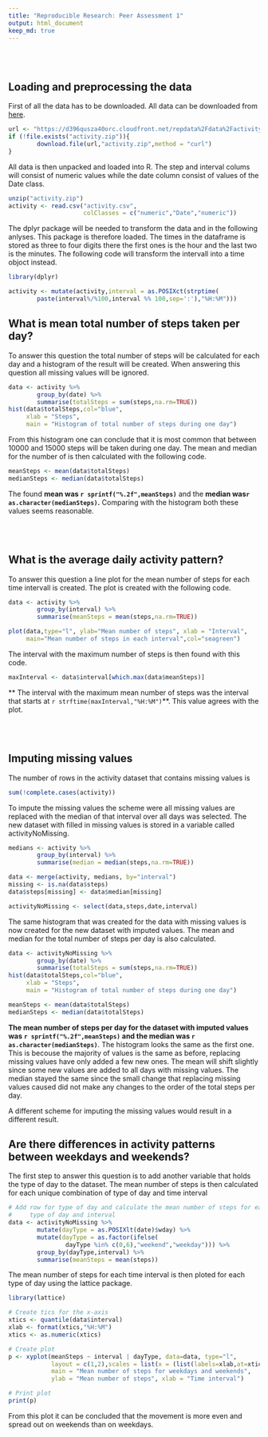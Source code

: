 ```yaml
---
title: "Reproducible Research: Peer Assessment 1"
output: html_document
keep_md: true
---
```



<br><br>


## Loading and preprocessing the data

First of all the data has to be downloaded. All data can be downloaded from 
[here](https://d396qusza40orc.cloudfront.net/repdata%2Fdata%2Factivity.zip).

```r
url <- "https://d396qusza40orc.cloudfront.net/repdata%2Fdata%2Factivity.zip"
if (!file.exists("activity.zip")){
        download.file(url,"activity.zip",method = "curl")
}
```

All data is then unpacked and loaded into R. The step and interval colums will
consist of numeric values while the date column consist of values of the Date
class. 

```r
unzip("activity.zip")
activity <- read.csv("activity.csv",
                     colClasses = c("numeric","Date","numeric"))
```

The dplyr package will be needed to transform the data and in the
following anlyses. This package is therefore loaded.
The times in the dataframe is stored as three to four digits there the
first ones is the hour and the last two is the minutes. The following code will
transform the intervall into a time objoct instead.

```r
library(dplyr)
```

```r
activity <- mutate(activity,interval = as.POSIXct(strptime(
        paste(interval%/%100,interval %% 100,sep=':'),"%H:%M")))
```


## What is mean total number of steps taken per day?

To answer this question the total number of steps will be calculated for each
day and a histogram of the result will be created.
When answering this question all missing values will be ignored.


```r
data <- activity %>%
        group_by(date) %>%
        summarise(totalSteps = sum(steps,na.rm=TRUE))
hist(data$totalSteps,col="blue",
     xlab = "Steps",
     main = "Histogram of total number of steps during one day")
```

From this histogram one can conclude that it is most common that between 10000
and 15000 steps will be taken during one day.
The mean and median for the number of is then calculated with the following code.

```r
meanSteps <- mean(data$totalSteps)
medianSteps <- median(data$totalSteps)
```

The found **mean was `r sprintf("%.2f",meanSteps)`** and the
**median was`r as.character(medianSteps)`.**
Comparing with the histogram both these values seems reasonable.



<br><br>



## What is the average daily activity pattern?

To answer this question a line plot for the mean number of steps for each time
intervall is created. The plot is created with the following code.

```r

data <- activity %>%
        group_by(interval) %>%
        summarise(meanSteps = mean(steps,na.rm=TRUE))

plot(data,type="l", ylab="Mean number of steps", xlab = "Interval",
     main="Mean number of steps in each interval",col="seagreen")

```


The interval with the maximum number of steps is then found with this code.

```r
maxInterval <- data$interval[which.max(data$meanSteps)]
```


** The interval with the maximum mean number of steps was the interval that starts at `r strftime(maxInterval,"%H:%M")`**. This value agrees with the plot.


<br><br>


## Imputing missing values


The number of rows in the activity dataset that contains missing values is

```r
sum(!complete.cases(activity))
```

To impute the missing values the scheme were all missing values are replaced
with the median of that interval over all days was selected.
The new dataset with filled in missing values is stored in a variable called
activityNoMissing.


```r
medians <- activity %>%
        group_by(interval) %>%
        summarise(median = median(steps,na.rm=TRUE))

data <- merge(activity, medians, by="interval")
missing <- is.na(data$steps)
data$steps[missing] <- data$median[missing]

activityNoMissing <- select(data,steps,date,interval)

```


The same histogram that was created for the data with missing values is now
created for the new dataset with imputed values. The mean and median for the
total number of steps per day is also calculated.

```r
data <- activityNoMissing %>%
        group_by(date) %>%
        summarise(totalSteps = sum(steps,na.rm=TRUE))
hist(data$totalSteps,col="blue",
     xlab = "Steps",
     main = "Histogram of total number of steps during one day")
```

```r
meanSteps <- mean(data$totalSteps)
medianSteps <- median(data$totalSteps)
```

**The mean number of steps per day for the dataset with imputed values was `r sprintf("%.2f",meanSteps)` and the median was `r as.character(medianSteps)`**.
The histogram looks the same as the first one. This is becouse the majority of
values is the same as before, replacing missing values have only added a few
new ones. The mean will shift slightly since some new values are added to all
days with missing values. The median stayed the same since the small change that
replacing missing values caused did not make any changes to the order of the
total steps per day.

A different scheme for imputing the missing values would result in a different
result.





## Are there differences in activity patterns between weekdays and weekends?

The first step to answer this question is to add another variable that holds
the type of day to the dataset. The mean number of steps is then calculated
for each unique combination of type of day and time interval

```r

# Add row for type of day and calculate the mean number of steps for each
#     type of day and interval
data <- activityNoMissing %>%
        mutate(dayType = as.POSIXlt(date)$wday) %>%
        mutate(dayType = as.factor(ifelse(
                dayType %in% c(0,6),"weekend","weekday"))) %>%
        group_by(dayType,interval) %>%
        summarise(meanSteps = mean(steps))

```


The mean number of steps for each time interval is then ploted for each type
of day using the lattice package.

```r
library(lattice)

# Create tics for the x-axis
xtics <- quantile(data$interval)
xlab <- format(xtics,"%H:%M")
xtics <- as.numeric(xtics)

# Create plot
p <- xyplot(meanSteps ~ interval | dayType, data=data, type="l",
            layout = c(1,2),scales = list(x = (list(labels=xlab,at=xtics))),
            main = "Mean number of steps for weekdays and weekends",
            ylab = "Mean number of steps", xlab = "Time interval")

# Print plot
print(p)
```


From this plot it can be concluded that the movement is more even and 
spread out on weekends than on weekdays.